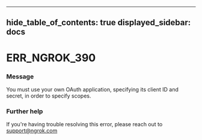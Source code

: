 

---
hide_table_of_contents: true
displayed_sidebar: docs
---


# ERR_NGROK_390

### Message
You must use your own OAuth application, specifying its client ID and secret, in order to specify scopes.

<ErrorDetails error="err_ngrok_390" />



### Further help
If you're having trouble resolving this error, please reach out to [support@ngrok.com](mailto:support@ngrok.com?subject=Help%20with%20ERR_NGROK_390)

